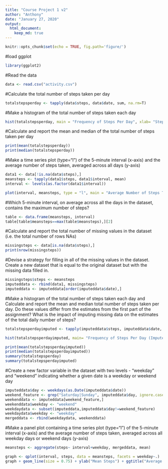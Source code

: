 ---
title: "Course Project 1 v2"
author: "Anthony"
date: "January 27, 2020"
output:  
  html_document:
    keep_md: true
---

```{r setup, include=FALSE}
knitr::opts_chunk$set(echo = TRUE, fig.path='figure/')
```

#load ggplot
```{r}
library(ggplot2)
```

#Read the data
```{r}
data <- read.csv("activity.csv")
```

#Calculate the total number of steps taken per day
```{r}
totalstepsperday <- tapply(data$steps, data$date, sum, na.rm=T)
```

#Make a histogram of the total number of steps taken each day
```{r}
hist(totalstepsperday, main = "Frequency of Steps Per Day", xlab= "Steps Per Day", ylab="Frequency")
```

#Calculate and report the mean and median of the total number of steps taken per day
```{r}
print(mean(totalstepsperday))
print(median(totalstepsperday))
```

#Make a time series plot (type="l") of the 5-minute interval (x-axis) and the average number of steps taken, averaged across all days (y-axis)
```{r}
data1 <- data[!is.na(data$steps),]
meansteps <- tapply(data1$steps, data1$interval, mean)
interval <- levels(as.factor(data1$interval))
```
```{r}
plot(interval, meansteps, type = "l", main = "Average Number of Steps Taken Over Time", xlab = "Interval", ylab = "Mean Steps")
```

#Which 5-minute interval, on average across all the days in the dataset, contains the maximum number of steps?
```{r}
table <- data.frame(meansteps, interval)
table[table$meansteps==max(table$meansteps),][2]
```

#Calculate and report the total number of missing values in the dataset (i.e. the total number of rows NAs)
```{r}
missingsteps <- data[is.na(data$steps),]
print(nrow(missingsteps))
```

#Devise a strategy for filling in all of the missing values in the dataset. Create a new dataset that is equal to the original dataset but with the missing data filled in.
```{r}
missingsteps$steps <- meansteps
imputeddata <- rbind(data1, missingsteps)
imputeddata <- imputeddata[order(imputeddata$date),]
```

#Make a histogram of the total number of steps taken each day and Calculate and report the mean and median total number of steps taken per day. Do these values differ from the estimates from the first part of the assignment? What is the impact of imputing missing data on the estimates of the total daily number of steps?
```{r}
totalstepsperdayimputed <- tapply(imputeddata$steps, imputeddata$date, sum)
```
```{r}
hist(totalstepsperdayimputed, main= "Frequency of Steps Per Day (Imputed)", xlab= "Steps Per Day", ylab="Frequency")
```
```{r}
print(mean(totalstepsperdayimputed))
print(median(totalstepsperdayimputed))
summary(totalstepsperday)
summary(totalstepsperdayimputed)
```

#Create a new factor variable in the dataset with two levels - "weekday" and "weekend" indicating whether a given date is a weekday or weekend day
```{r}
imputeddata$day <- weekdays(as.Date(imputeddata$date))
weekend_feature <- grep("Saturday|Sunday", imputeddata$day, ignore.case = T)
weekenddata <- imputeddata[weekend_feature,]
weekenddata$weekday <- "weekend"
weekdaydata <- subset(imputeddata,imputeddata$day!=weekend_feature)
weekdaydata$weekday <- "weekday"
mergeddata <- rbind(weekdaydata, weekenddata)
```

#Make a panel plot containing a time series plot (type="l") of the 5-minute interval (x-axis) and the average number of steps taken, averaged across all weekday days or weekend days (y-axis)
```{r}
meansteps <- aggregate(steps~ interval+weekday, mergeddata, mean)
```
```{r}
graph <- qplot(interval, steps, data = meansteps, facets = weekday~.)
graph + geom_line(size = 0.75) + ylab("Mean Steps") + ggtitle("Average Number of Steps Taken")
```